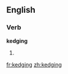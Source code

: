 ==English==

===Verb===
'''kedging'''

# {{present participle of|[[kedge]]}}

[[fr:kedging]]
[[zh:kedging]]